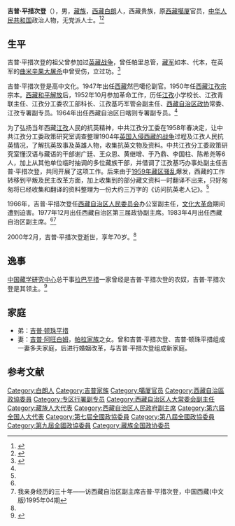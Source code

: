 '''吉普·平措次登'''（{{bd|1930年|12月|2000年|2月}}），男，[[藏族|藏族]]，[[西藏|西藏]][[白朗|白朗]]人，西藏贵族，原[[西藏|西藏]][[噶厦|噶厦]]官员，[[中华人民共和国|中华人民共和国]]政治人物，无党派人士。<ref>{{cite book|title=中囯人名大辞典·当代人物卷|author=廖盖隆等编|year=1990|publisher=上海辞书出版社|location=上海|page=}}</ref><ref>{{cite book|title=中囯人名大辞典·现任党政军领导人物卷|author=廖盖隆等编|year=1990|publisher=上海辞书出版社|location=上海|page=}}</ref>

== 生平 ==
吉普·平措次登的祖父曾参加过[[英藏战争|英藏战争]]，曾任帕里总管，[[藏军|藏军]]如本、代本，在英军的[[曲米辛果|曲米辛果大屠杀]]中曾受伤，立过功。<ref name=zgxz>{{Cite web|title=江孜抗英斗争历史调查回顾|url=http://www.tibet.cn/info/history/200502/t20050202_9318.html|accessdate=2004-06-02|work=中国西藏信息中心|archive-date=2016-03-04|archive-url=https://web.archive.org/web/20160304114916/http://www.tibet.cn/info/history/200502/t20050202_9318.html|dead-url=no}}</ref>

吉普·平措次登是高中文化。1947年出任[[西藏|西藏]]然巴噶伦副官。1950年任[[西藏|西藏]][[江孜宗|江孜宗]]宗本。[[西藏和平解放|西藏和平解放]]后，1952年10月参加革命工作，历任[[江孜|江孜]]小学校长、江孜青联主任、江孜分工委农工部科长、江孜基巧军管会副主任、[[西藏自治区政协|西藏自治区政协]]常委、江孜专署副专员。1964年出任西藏自治区日喀则专署副专员。<ref name=liao/>

为了弘扬当年西藏[[江孜|江孜]]人民的抗英精神，中共江孜分工委在1958年春决定，让中共江孜分工委政策研究室调查整理1904年[[英藏战争|英国入侵西藏的战争]]过程及江孜人民抗英情况，了解抗英故事及英雄人物，收集抗英文物及资料。中共江孜分工委政策研究室懂汉语与藏语的干部谢广廷、王众恩、黄继增、于乃鼎、李国柱、陈希尧等6人，加上从其他单位临时抽调的多位藏族干部，并借调了江孜基巧办事处副主任吉普·平措次登，共同开展了这项工作。后来由于[[1959年藏区骚乱|1959年藏区骚乱]]爆发，西藏的工作转移到平叛及民主改革方面，加上收集到的部分藏文资料一时翻译不出来，只好匆匆将已经收集和翻译的资料整理为一份大约三万字的《访问抗英老人记》。<ref name=zgxz/>

1966年，吉普·平措次登任[[西藏自治区人民委员会|西藏自治区人民委员会]]办公室副主任，[[文化大革命|文化大革命]]期间遭到迫害。1977年12月出任西藏自治区第三届政协副主席。1983年4月出任西藏自治区副主席。<ref name=liao/><ref>我亲身经历的三十年——访西藏自治区副主席吉普·平措次登，中国西藏(中文版)1995年04期</ref>

2000年2月，吉普·平措次登逝世，享年70岁。<ref name=liao/>

== 逸事 ==
[[中国藏学研究中心|中国藏学研究中心]]总干事[[拉巴平措|拉巴平措]]一家曾经是吉普·平措次登的农奴，吉普·平措次登是其领主。<ref>{{Cite web|title=中国藏研中心25年历程见证西藏文化传承与发展|url=http://www.tianjinwe.com/tianjin/tbbd/201105/t20110526_3871672.html|accessdate=2011-05-26|work=天津网|archiveurl=https://web.archive.org/web/20140505141809/http://www.tianjinwe.com/tianjin/tbbd/201105/t20110526_3871672.html|archivedate=2014-05-05|dead-url=no}}</ref>

== 家庭 ==
* 弟：[[吉普·顿珠平措|吉普·顿珠平措]]
* 妻：[[吉普·阿旺白姆|吉普·阿旺白姆]]，[[帕拉家族|帕拉家族]]之女。曾和吉普·平措次登、吉普·顿珠平措组成一妻多夫家庭，后进行婚姻改革，与吉普·平措次登组成新家庭。

== 参考文献 ==
{{reflist}}

{{Authority control}}
{{DEFAULTSORT:}}
[[Category:白朗人|Category:白朗人]]
[[Category:吉普家族|Category:吉普家族]]
[[Category:噶厦官员|Category:噶厦官员]]
[[Category:西藏自治區政協委員|Category:西藏自治區政協委員]]
[[Category:专区行署副专员|Category:专区行署副专员]]
[[Category:西藏自治区人大常委会副主任|Category:西藏自治区人大常委会副主任]]
[[Category:藏族人大代表|Category:藏族人大代表]]
[[Category:西藏自治区人民政府副主席|Category:西藏自治区人民政府副主席]]
[[Category:第六届全国人大代表|Category:第六届全国人大代表]]
[[Category:第七屆全國政協委員|Category:第七屆全國政協委員]]
[[Category:第八屆全國政協委員|Category:第八屆全國政協委員]]
[[Category:第九屆全國政協委員|Category:第九屆全國政協委員]]
[[Category:藏族全国政协委员|Category:藏族全国政协委员]]